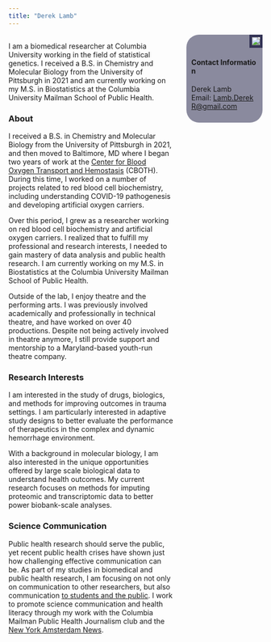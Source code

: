 ```yaml
---
title: "Derek Lamb"
---
```

:::: {style="display: flex;"}

::: {.column width="65%"}

I am a biomedical researcher at Columbia University working in the field of statistical genetics. I received a B.S. in Chemistry and Molecular Biology from the University of Pittsburgh in 2021 and am currently working on my M.S. in Biostatistics at the Columbia University Mailman School of Public Health. 

### About
I received a B.S. in Chemistry and Molecular Biology from the University of Pittsburgh in 2021, and then moved to Baltimore, MD where I began two years of work at the [Center for Blood Oxygen Transport and Hemostasis](https://www.medschool.umaryland.edu/cboth/) (CBOTH). During this time, I worked on a number of projects related to red blood cell biochemistry, including understanding COVID-19 pathogenesis and developing artificial oxygen carriers. 

Over this period, I grew as a researcher working on red blood cell biochemistry and artificial oxygen carriers. I realized that to fulfill my professional and research interests, I needed to gain mastery of data analysis and public health research. I am currently working on my M.S. in Biostatistics at the Columbia University Mailman School of Public Health.

Outside of the lab, I enjoy theatre and the performing arts. I was previously involved academically and professionally in technical theatre, and have worked on over 40 productions. Despite not being actively involved in theatre anymore, I still provide support and mentorship to a Maryland-based youth-run theatre company.


### Research Interests
I am interested in the study of drugs, biologics, and methods for improving outcomes in trauma settings. I am particularly interested in adaptive study designs to better evaluate the performance of therapeutics in the complex and dynamic hemorrhage environment. 

With a background in molecular biology, I am also interested in the unique opportunities offered by large scale biological data to understand health outcomes. My current research focuses on methods for imputing proteomic and transcriptomic data to better power biobank-scale analyses.

### Science Communication
Public health research should serve the public, yet recent public health crises have shown just how challenging effective communication can be. As part of my studies in biomedical and public health research, I am focusing on not only on communication to other researchers, but also communication [to students and the public](communication.html). I work to promote science communication and health literacy through my work with the Columbia Mailman Public Health Journalism club and the [New York Amsterdam News](https://amsterdamnews.com/news/tag/blacklight-fact-check/).
:::

::: {.column width="5%"}
\
<!-- empty column for spacing reasons -->
:::

::: {.column width="30%"}

```{=html}
<img src="images/headshot_2024.jpg", style="border: 5px solid #333355;float:right;">

```


```{=html}
<div style="border-radius: 25px;background: #33335590;padding: 10px;">
<br/>
<h4 style=
word-break:break-all;"> Contact Information</h4>
<p style="size:8px;word-break:break-all;">
Derek Lamb
<br/>
Email: <a href="mailto:Lamb.DerekR@gmail.com">Lamb.DerekR@gmail.com</a></p>
</div>
```
```r

```

:::

::::